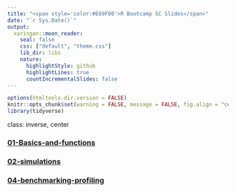 ```yaml
---
title: "<span style='color:#E69F00'>R Bootcamp SC Slides</span>"
date: "`r Sys.Date()`"
output:
  xaringan::moon_reader:
    seal: false
    css: ["default", "theme.css"]
    lib_dir: libs
    nature:
      highlightStyle: github
      highlightLines: true
      countIncrementalSlides: false
---
```


```r
options(htmltools.dir.version = FALSE)
knitr::opts_chunk$set(warning = FALSE, message = FALSE, fig.align = "center", dpi = 320)
library(tidyverse)
```

class: inverse, center

### [01-Basics-and-functions](01_basics-and-functions/basics-and-functions/basics-and-functions.html)
### [02-simulations](02-simulations/simulations/simulations.html)
### [04-benchmarking-profiling](04-benchmarking-profiling/slides.html)

